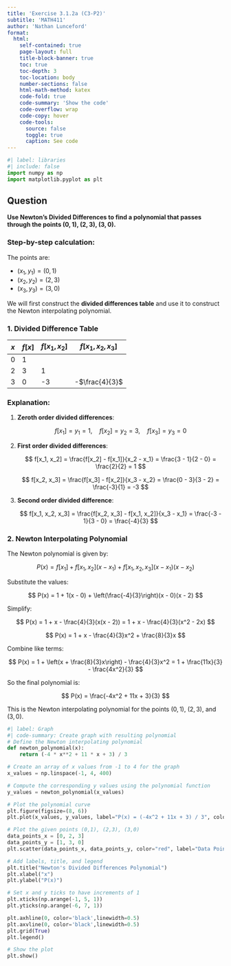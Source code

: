 ```yaml
---
title: 'Exercise 3.1.2a (C3-P2)'
subtitle: 'MATH411'
author: 'Nathan Lunceford'
format:
  html:
    self-contained: true
    page-layout: full
    title-block-banner: true
    toc: true
    toc-depth: 3
    toc-location: body
    number-sections: false
    html-math-method: katex
    code-fold: true
    code-summary: 'Show the code'
    code-overflow: wrap
    code-copy: hover
    code-tools:
      source: false
      toggle: true
      caption: See code
---
```


```python
#| label: libraries
#| include: false
import numpy as np
import matplotlib.pyplot as plt
```

## Question

**Use Newton's Divided Differences to find a polynomial that passes through the points $(0, 1)$, $(2, 3)$, $(3, 0)$.**

### Step-by-step calculation:

The points are:

- $(x_1, y_1) = (0, 1)$
- $(x_2, y_2) = (2, 3)$
- $(x_3, y_3) = (3, 0)$

We will first construct the **divided differences table** and use it to construct the Newton interpolating polynomial.

### 1. Divided Difference Table

| $x$ | $f[x]$ | $f[x_1, x_2]$ | $f[x_1, x_2, x_3]$ |
| --- | ------ | ------------- | ------------------ |
| 0   | 1      |               |                    |
| 2   | 3      | 1             |                    |
| 3   | 0      | -3            | -$\frac{4}{3}$     |

### Explanation:

1. **Zeroth order divided differences**:

   $$ f[x_1] = y_1 = 1, \quad f[x_2] = y_2 = 3, \quad f[x_3] = y_3 = 0 $$

2. **First order divided differences**:

   $$ f[x_1, x_2] = \frac{f[x_2] - f[x_1]}{x_2 - x_1} = \frac{3 - 1}{2 - 0} = \frac{2}{2} = 1 $$

   $$ f[x_2, x_3] = \frac{f[x_3] - f[x_2]}{x_3 - x_2} = \frac{0 - 3}{3 - 2} = \frac{-3}{1} = -3 $$

3. **Second order divided difference**:

   $$ f[x_1, x_2, x_3] = \frac{f[x_2, x_3] - f[x_1, x_2]}{x_3 - x_1} = \frac{-3 - 1}{3 - 0} = \frac{-4}{3} $$

### 2. Newton Interpolating Polynomial

The Newton polynomial is given by:

$$
P(x) = f[x_1] + f[x_1, x_2](x - x_1) + f[x_1, x_2, x_3](x - x_1)(x - x_2)
$$

Substitute the values:

$$
P(x) = 1 + 1(x - 0) + \left(\frac{-4}{3}\right)(x - 0)(x - 2)
$$

Simplify:

$$
P(x) = 1 + x - \frac{4}{3}(x(x - 2)) = 1 + x - \frac{4}{3}(x^2 - 2x)
$$

$$
P(x) = 1 + x - \frac{4}{3}x^2 + \frac{8}{3}x
$$

Combine like terms:

$$
P(x) = 1 + \left(x + \frac{8}{3}x\right) - \frac{4}{3}x^2 = 1 + \frac{11x}{3} - \frac{4x^2}{3}
$$

So the final polynomial is:

$$
P(x) = \frac{-4x^2 + 11x + 3}{3}
$$

This is the Newton interpolating polynomial for the points $(0, 1)$, $(2, 3)$, and $(3, 0)$.

```python
#| label: Graph
#| code-summary: Create graph with resulting polynomial
# Define the Newton interpolating polynomial
def newton_polynomial(x):
    return (-4 * x**2 + 11 * x + 3) / 3

# Create an array of x values from -1 to 4 for the graph
x_values = np.linspace(-1, 4, 400)

# Compute the corresponding y values using the polynomial function
y_values = newton_polynomial(x_values)

# Plot the polynomial curve
plt.figure(figsize=(8, 6))
plt.plot(x_values, y_values, label="P(x) = (-4x^2 + 11x + 3) / 3", color="blue")

# Plot the given points (0,1), (2,3), (3,0)
data_points_x = [0, 2, 3]
data_points_y = [1, 3, 0]
plt.scatter(data_points_x, data_points_y, color="red", label="Data Points", zorder=5)

# Add labels, title, and legend
plt.title("Newton's Divided Differences Polynomial")
plt.xlabel("x")
plt.ylabel("P(x)")

# Set x and y ticks to have increments of 1
plt.xticks(np.arange(-1, 5, 1))
plt.yticks(np.arange(-6, 7, 1))

plt.axhline(0, color='black',linewidth=0.5)
plt.axvline(0, color='black',linewidth=0.5)
plt.grid(True)
plt.legend()

# Show the plot
plt.show()

```
